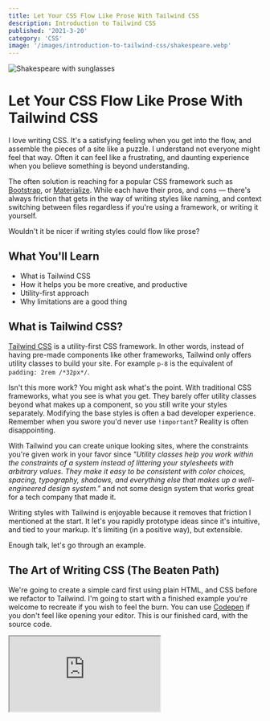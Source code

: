 ```yaml
---
title: Let Your CSS Flow Like Prose With Tailwind CSS
description: Introduction to Tailwind CSS
published: '2021-3-20'
category: 'CSS'
image: '/images/introduction-to-tailwind-css/shakespeare.webp'
---
```


<Image
  src="/images/introduction-to-tailwind-css/shakespeare.webp"
  alt="Shakespeare with sunglasses"
  gif={true}
/>

# Let Your CSS Flow Like Prose With Tailwind CSS

I love writing CSS. It's a satisfying feeling when you get into the flow, and assemble the pieces of a site like a puzzle. I understand not everyone might feel that way. Often it can feel like a frustrating, and daunting experience when you believe something is beyond understanding.

The often solution is reaching for a popular CSS framework such as [Bootstrap](https://getbootstrap.com/), or [Materialize](https://materializecss.com/). While each have their pros, and cons — there's always friction that gets in the way of writing styles like naming, and context switching between files regardless if you're using a framework, or writing it yourself.

Wouldn't it be nicer if writing styles could flow like prose?

## What You'll Learn

- What is Tailwind CSS
- How it helps you be more creative, and productive
- Utility-first approach
- Why limitations are a good thing

## What is Tailwind CSS?

[Tailwind CSS](https://tailwindcss.com/) is a utility-first CSS framework. In other words, instead of having pre-made components like other frameworks, Tailwind only offers utility classes to build your site. For example `p-8` is the equivalent of `padding: 2rem /*32px*/`.

Isn't this more work? You might ask what's the point. With traditional CSS frameworks, what you see is what you get. They barely offer utility classes beyond what makes up a component, so you still write your styles separately. Modifying the base styles is often a bad developer experience. Remember when you swore you'd never use `!important`? Reality is often disappointing.

With Tailwind you can create unique looking sites, where the constraints you're given work in your favor since _"Utility classes help you work within the constraints of a system instead of littering your stylesheets with arbitrary values. They make it easy to be consistent with color choices, spacing, typography, shadows, and everything else that makes up a well-engineered design system."_ and not some design system that works great for a tech company that made it.

Writing styles with Tailwind is enjoyable because it removes that friction I mentioned at the start. It let's you rapidly prototype ideas since it's intuitive, and tied to your markup. It's limiting (in a positive way), but extensible.

Enough talk, let's go through an example.

## The Art of Writing CSS (The Beaten Path)

We're going to create a simple card first using plain HTML, and CSS before we refactor to Tailwind. I'm going to start with a finished example you're welcome to recreate if you wish to feel the burn. You can use [Codepen](https://codepen.io/) if you don't feel like opening your editor. This is our finished card, with the source code.

<Iframe
  title="Simple Product Card"
  src="https://codepen.io/mattcroat/embed/yLVmKXb?height=265&theme-id=dark&default-tab=html,result"
/>

You can copy the code, if you want to get practice refactoring it later.

```html:index.html
<div class="container">
  <article class="card">
    <div class="image-container">
      <img
        src="https://i.ibb.co/09nx6Jt/converse.webp"
        alt="Converse sneakers"
      />
    </div>

    <div class="item-details">
      <h2 class="title">Converse Sneakers</h2>
      <span class="description">High Top (Lemon Yellow)</span>
      <span class="price">$60</span>
    </div>

    <div class="color-picker">
      <span class="screen-reader-only">Colors available</span>

      <button aria-label="Yellow" class="color-btn">
        <div class="color-container">
          <div class="color-first yellow"></div>
          <div class="color-second white"></div>
        </div>
      </button>

      <button aria-label="Red" class="color-btn">
        <div class="color-container">
          <div class="color-first red"></div>
          <div class="color-second white"></div>
        </div>
      </button>

      <button aria-label="Blue" class="color-btn">
        <div class="color-container">
          <div class="color-first blue"></div>
          <div class="color-second white"></div>
        </div>
      </button>

      <button aria-label="Black" class="color-btn">
        <div class="color-container">
          <div class="color-first black"></div>
          <div class="color-second white"></div>
        </div>
      </button>
    </div>

    <div class="add-to-cart">
      <button class="add-btn">
        <p>Add to Cart</p>
        <svg
          class="plus-icon"
          xmlns="http://www.w3.org/2000/svg"
          fill="none"
          viewBox="0 0 24 24"
          stroke="currentColor"
        >
          <path
            stroke-linecap="round"
            stroke-linejoin="round"
            stroke-width="2"
            d="M12 6v6m0 0v6m0-6h6m-6 0H6"
          />
        </svg>
      </button>
    </div>
  </article>
</div>
```

```css:styles.css
@import url('https://fonts.googleapis.com/css2?family=Montserrat:wght@300;400;600;700&display=swap');

/* Reset */

*,
*::before,
*::after {
  margin: 0;
  padding: 0;
  box-sizing: border-box;
}

/* Variables */

:root {
  --app-bg-color: hsl(220, 13%, 91%);
  --card-bg-color: hsl(0, 0%, 100%);
  --text-color: hsl(215, 28%, 17%);
  --border: 1px solid hsl(220, 13%, 91%);
}

/* Container */

.container {
  height: 100vh;
  display: grid;
  place-content: center;
  padding: 1rem;
  font-family: 'Montserrat', sans-serif;
  background-color: var(--app-bg-color);
  color: var(--text-color);
}

/* Card */

.card {
  max-width: 24rem;
  background-color: var(--card-bg-color);
  border-radius: 0.25rem;
  box-shadow: 0 10px 15px -3px hsla(0, 0%, 0%, 10%), 0 4px 6px -2px hsla(0, 0%, 0%, 5%);
  overflow: hidden; /* for the image covering our border */
}

/* Content */

.image-container img {
  display: block;
  height: 100%;
  width: 100%;
  object-fit: cover;
}

.item-details {
  display: flex;
  flex-direction: column;
  gap: 0.5rem;
  margin-top: 1rem;
  padding: 0 1rem;
}

.title {
  font-size: 1.125rem;
  font-weight: 600;
}

.description {
  font-weight: 300;
}

.price {
  font-weight: 600;
}

/* Color picker */

.color-picker {
  display: flex;
  gap: 1rem;
  margin-top: 1rem;
  padding: 0 1rem;
}

.color-btn {
  padding: 0.125rem;
  background: none;
  border: var(--border);
  border-radius: 50%;
  cursor: pointer;
}

.color-container {
  height: 1.5rem;
  width: 1.5rem;
  transform: rotate(-45deg);
  border-radius: inherit;
  overflow: hidden;
}

.color-first {
  height: 50%;
}

.color-second {
  height: 50%;
}

/* Add to Cart */

.add-to-cart {
  margin-top: 1rem;
  padding: 1rem;
  border-top: var(--border);
}

.add-btn {
  width: 100%;
  display: flex;
  justify-content: space-between;
  align-items: center;
  font-family: inherit;
  font-weight: 700;
  color: inherit;
  background: none;
  border: none;
  cursor: pointer;
}

.add-btn:hover {
  text-decoration: underline;
}

.plus-icon {
  height: 1.5rem;
  width: 1.5rem;
}

/* Utils */

.screen-reader-only {
  position: absolute;
  width: 1px;
  height: 1px;
  clip: rect(0, 0, 0, 0);
  overflow: hidden;
}

.yellow {
  background-color: hsl(38, 92%, 50%);
}

.red {
  background-color: hsl(0, 84%, 60%);
}

.blue {
  background-color: hsl(217, 91%, 60%);
}

.black {
  background-color: hsl(215, 28%, 17%);
}

.white {
  background-color: hsl(0, 0%, 100%);
}

/* Media */

@media (prefers-color-scheme: dark) {
  :root {
    --app-bg-color: hsl(215, 28%, 17%);
    --card-bg-color: hsl(217, 19%, 27%);
    --text-color: hsl(210, 20%, 98%);
    --border: 1px solid hsl(215, 14%, 34%);
  }
}

@media (min-width: 640px) {
  .container {
    padding: 0;
  }
}
```

There's not much to the styles. We're using [Google Fonts](https://fonts.google.com/), [CSS custom properties (variables)](https://developer.mozilla.org/en-US/docs/Web/CSS/Using_CSS_custom_properties), [Heroicons](https://heroicons.com/) for icons, and some media queries for dark mode support, and responsive as an excuse to demonstrate how it works with Tailwind (including hover styles).

One thing I would like to mention, if you're wondering why for the color options we don't use a simple gradient — it's because of an issue with jagged edges when a color abruptly stops in a gradient causing banding.

```css:example.css
.gradient {
  background: linear-gradient(145deg, black 50%, white 50%);
}
```

<Image
  height={417}
  width={814}
  src="/images/introduction-to-tailwind-css/banding.webp"
  alt="Banding"
  inline={true}
/>

It's a fixable problem, but I opted for this solution instead since it varies across browsers.

## The Tailwind CSS Approach (Utility-first)

I mentioned earlier how I enjoy writing CSS, but it doesn't mean I enjoy repetition. How many times do we write out the same things over again?

I don't just mean things like defining flex (and stumbling through the options until we get it right). I'm talking about the tedious nature of coming up with class names (which leads to using metodologies like [BEM](http://getbem.com/introduction/) ), opening and closing brackets, semicolons.

Sure, you could use [SASS](https://sass-lang.com/), or whatever you prefer. Truth be told, I rarely find use for it nowadays with CSS variables being a thing, and how everything is componetized if you're using a JavaScript framework.

I'm not going to get into setting up Tailwind. If you want to use it in your project you can read the [installation steps](https://tailwindcss.com/docs/installation) from the documentation. Instead we're going to use [Tailwind Play](https://play.tailwindcss.com/) which is an official playground provided by the Tailwind team. It has everything set up. Once you open it, clear the example in the HTML file, so we can work from a blank slate.

Let me briefly explain how Tailwind works.

Tailwind uses a `tailwind.config.js` config file that uses [PostCSS](https://postcss.org/) under the hood that uses the `@tailwind` directive inside your CSS file at build-time to inject:

- base (Tailwind base styles, CSS reset)
- components (component classes)
- utilities (utiliy classes)

This is just an explanation of how it works. To set it up is straightforward, and doesn't require any configuration. This can lead to huge files, but Tailwind purges unused styles. If you're a visual learner, you should watch [Tailwind CSS: From Zero to Production](https://www.youtube.com/playlist?list=PL5f_mz_zU5eXWYDXHUDOLBE0scnuJofO0). It's completely free.

Some people shrug their shoulders at resets, but when you're recreating a design I find you want the browser to be the vehicle, and not the driver. In most projects you only have to declare your headings, and paragraphs. You're going to rewrite the defaults anyhow, if you want consistency.

Tailwind among other things also has support for dark mode, media queries, and plugins like [aspect ratio](https://github.com/tailwindlabs/tailwindcss-aspect-ratio) that gives elements a fixed aspect ratio making it easy to use those features without thinking about implementation details.

Let's refactor the earlier example to use Tailwind.

## Writing CSS Like Shakespeare

In the CSS section, we can import our font. Don't think it's anything magical. It's a normal CSS file.

```css:styles.css
@import url('https://fonts.googleapis.com/css2?family=Montserrat:wght@300;400;600;700&display=swap');

@tailwind base;
@tailwind components;
@tailwind utilities;
```

We can declare the font here like you would. Instead, let's modify the config instead. Tailwind by default doesn't come with everything enabled due to file size (Tailwind Play let's you so you can play around).

That means we can also specify the base Tailwind colors we want to use. We can look at [available Tailwind colors](https://tailwindcss.com/docs/customizing-colors) for example, but we can also add our own under config.

```js:tailwind.config.js
const colors = require('tailwindcss/colors')

module.exports = {
  darkMode: 'media',
  theme: {
    color: {
      white: colors.white,
      gray: colors.gray,
      yellow: colors.yellow,
      red: colors.red,
      blue: colors.blue,
      black: colors.black,
    },
    fontFamily: {
      serif: ['Montserrat', 'system-ui'],
    },
  },
  variants: {},
  plugins: [],
}
```

You can copy the original HTML code if you wish to follow along. The nice thing is that we don't have to write any resets. We're going to start by replacing the classes with Tailwind. Let's start with the container.

```html:index.html
<div
  class="h-screen grid place-content-center font-serif p-4 bg-gray-200 text-gray-800 dark:bg-gray-800 dark:text-gray-50 sm:p-0"
>
  <!-- ... -->
</div>
```

Notice the helpful autocomplete feature when you type out Tailwind classes. This makes for such a nicer developer experience. If you're using VS Code I recommend you get [Tailwind CSS IntelliSense](https://marketplace.visualstudio.com/items?itemName=bradlc.vscode-tailwindcss). If at any point you lose the suggestions, press <kbd>Ctrl</kbd> + <kbd>Spacebar</kbd>.

The first thought you might have is that's a lot of markup. Once you shift how you think, you're not going to want to go back. I think it's wrong saying that a feature of Tailwind is not having to write CSS. It's the opposite. You write CSS, that's more terse.

You're able to change things as you think, not having to switch to a separate file, and thinking about naming conventions. It let's you be more creative.

Let's do the same for the card.

```html:index.html
<div
  class="h-screen grid place-content-center font-serif p-4 bg-gray-200 text-gray-800 dark:bg-gray-800 dark:text-gray-50 sm:p-0"
>
  <article
    class="max-w-sm bg-white rounded shadow-lg overflow-hidden dark:bg-gray-700"
  >
    <!-- ... -->
  </article>
</div>
```

I used the same Tailwind values for the original example, so we would end up with the same result. We can even reduce the original size, because of the default styles in the case of the image. I'm going to include them regardless, so we can look at more of them.

Notice how simple adding dark mode is with the `dark` variant, and the use of media queries. Tailwind uses a mobile first approach with the [default breakpoints](https://tailwindcss.com/docs/breakpoints) being `sm`, `md`, `lg`, `xl`, `2xl`.

```html:index.html
<div
  class="h-screen grid place-content-center font-serif p-4 bg-gray-200 text-gray-800 dark:bg-gray-800 dark:text-gray-50 sm:p-0"
>
  <article
    class="max-w-sm bg-white rounded shadow-lg overflow-hidden dark:bg-gray-700"
  >
    <img
      class="height-full w-full block object-cover"
      src="https://i.ibb.co/09nx6Jt/converse.webp"
      alt="Converse sneakers"
    />
    <!-- ... -->
  </article>
</div>
```

Let's style the details such as title, description, price.

```html:index.html
<div
  class="h-screen grid place-content-center font-serif p-4 bg-gray-200 text-gray-800 dark:bg-gray-800 dark:text-gray-50 sm:p-0"
>
  <article
    class="max-w-sm bg-white rounded shadow-lg overflow-hidden dark:bg-gray-700"
  >
    <img
      class="height-full w-full block object-cover"
      src="https://i.ibb.co/09nx6Jt/converse.webp"
      alt="Converse sneakers"
    />

    <div class="flex flex-col gap-0.5 mt-4 px-4">
      <h2 class="text-lg font-semibold">Converse Sneakers</h2>
      <span class="font-light">High Top (Lemon Yellow)</span>
      <span class="font-semibold">$60</span>
    </div>
    <!-- ... -->
  </article>
</div>
```

Next up is the color picker.

```html:index.html
<div
  class="h-screen grid place-content-center font-serif p-4 bg-gray-200 text-gray-800 dark:bg-gray-800 dark:text-gray-50 sm:p-0"
>
  <article
    class="max-w-sm bg-white rounded shadow-lg overflow-hidden dark:bg-gray-700"
  >
    <img
      class="height-full w-full block object-cover"
      src="https://i.ibb.co/09nx6Jt/converse.webp"
      alt="Converse sneakers"
    />

    <div class="flex gap-4 mt-4 px-4">
      <span class="sr-only">Colors available</span>

      <button
        aria-label="Yellow"
        class="p-0.5 bg-white border border-gray-200 dark:border-gray-600 rounded-full cursor-pointer"
      >
        <div class="h-6 w-6 transform -rotate-45 rounded-full overflow-hidden">
          <div class="h-1/2 bg-yellow-500"></div>
          <div class="h-1/2 white"></div>
        </div>
      </button>

      <button
        aria-label="Red"
        class="p-0.5 bg-white border border-gray-200 dark:border-gray-600 rounded-full cursor-pointer"
      >
        <div class="h-6 w-6 transform -rotate-45 rounded-full overflow-hidden">
          <div class="h-1/2 bg-red-500"></div>
          <div class="h-1/2 white"></div>
        </div>
      </button>

      <button
        aria-label="Blue"
        class="p-0.5 bg-white border border-gray-200 dark:border-gray-600 rounded-full cursor-pointer"
      >
        <div class="h-6 w-6 transform -rotate-45 rounded-full overflow-hidden">
          <div class="h-1/2 bg-blue-500"></div>
          <div class="h-1/2 white"></div>
        </div>
      </button>

      <button
        aria-label="Black"
        class="p-0.5 bg-white border border-gray-200 dark:border-gray-600 rounded-full cursor-pointer"
      >
        <div class="h-6 w-6 transform -rotate-45 rounded-full overflow-hidden">
          <div class="h-1/2 bg-gray-800"></div>
          <div class="h-1/2 white"></div>
        </div>
      </button>
    </div>

    <div class="mt-4 p-4 border-t border-gray-200 dark:border-gray-600">
      <button
        class="w-full flex justify-between items-center font-bold cursor-pointer hover:underline"
      >
        <p class="text-base">Add to Cart</p>
        <svg
          class="h-6 w-6"
          xmlns="http://www.w3.org/2000/svg"
          fill="none"
          viewBox="0 0 24 24"
          stroke="currentColor"
        >
          <path
            stroke-linecap="round"
            stroke-linejoin="round"
            stroke-width="2"
            d="M12 6v6m0 0v6m0-6h6m-6 0H6"
          />
        </svg>
      </button>
    </div>
    <!-- ... -->
  </article>
</div>
```

"That's great, but it's a lot of repetition" you might be thinking. While you would be right, keep in mind when using a framework you often loop through some data you get. You would only have to change it in one place — if it was a component.

There's other ways of extracting out classes (see the documentation), but it's not recommended as you get into the same predicament as writing regular styles. One helpful feature is to toggle word wrap in your editor.

Let's finish everything with the "Add to cart" button.

```html:index.html
<div
  class="h-screen grid place-content-center font-serif p-4 bg-gray-200 text-gray-800 dark:bg-gray-800 dark:text-gray-50 sm:p-0"
>
  <article
    class="max-w-sm bg-white rounded shadow-lg overflow-hidden dark:bg-gray-700"
  >
    <img
      class="height-full w-full block object-cover"
      src="https://i.ibb.co/09nx6Jt/converse.webp"
      alt="Converse sneakers"
    />

    <div class="flex flex-col gap-0.5 mt-4 px-4">
      <h2 class="text-lg font-semibold">Converse Sneakers</h2>
      <span class="font-light">High Top (Lemon Yellow)</span>
      <span class="font-semibold">$60</span>
    </div>

    <div class="flex gap-4 mt-4 px-4">
      <span class="sr-only">Colors available</span>

      <button
        aria-label="Yellow"
        class="p-0.5 bg-white border border-gray-200 dark:border-gray-600 rounded-full cursor-pointer"
      >
        <div class="h-6 w-6 transform -rotate-45 rounded-full overflow-hidden">
          <div class="h-1/2 bg-yellow-500"></div>
          <div class="h-1/2 white"></div>
        </div>
      </button>

      <button
        aria-label="Red"
        class="p-0.5 bg-white border border-gray-200 dark:border-gray-600 rounded-full cursor-pointer"
      >
        <div class="h-6 w-6 transform -rotate-45 rounded-full overflow-hidden">
          <div class="h-1/2 bg-red-500"></div>
          <div class="h-1/2 white"></div>
        </div>
      </button>

      <button
        aria-label="Blue"
        class="p-0.5 bg-white border border-gray-200 dark:border-gray-600 rounded-full cursor-pointer"
      >
        <div class="h-6 w-6 transform -rotate-45 rounded-full overflow-hidden">
          <div class="h-1/2 bg-blue-500"></div>
          <div class="h-1/2 white"></div>
        </div>
      </button>

      <button
        aria-label="Black"
        class="p-0.5 bg-white border border-gray-200 dark:border-gray-600 rounded-full cursor-pointer"
      >
        <div class="h-6 w-6 transform -rotate-45 rounded-full overflow-hidden">
          <div class="h-1/2 bg-gray-800"></div>
          <div class="h-1/2 white"></div>
        </div>
      </button>
    </div>

    <div class="mt-4 p-4 border-t border-gray-200 dark:border-gray-600">
      <button
        class="w-full flex justify-between items-center font-bold cursor-pointer hover:underline"
      >
        <p class="text-base">Add to Cart</p>
        <svg
          class="h-6 w-6"
          xmlns="http://www.w3.org/2000/svg"
          fill="none"
          viewBox="0 0 24 24"
          stroke="currentColor"
        >
          <path
            stroke-linecap="round"
            stroke-linejoin="round"
            stroke-width="2"
            d="M12 6v6m0 0v6m0-6h6m-6 0H6"
          />
        </svg>
      </button>
    </div>
  </article>
</div>
```

There's more you can do with hover, focus, and other states. You can look at the [complete example](https://play.tailwindcss.com/oQkS7dsNlH) on Tailwind Play.

## Dealing With Remembering

Often people are overwhelmed with just the amount of regular CSS properties to remember. Tailwind requires you to understand CSS, unlike other frameworks which I love. You can have an easier time if you read the documentation, but I also recommend you dump the entire config file so you can reference it. This is done easily from the [configuration step](https://tailwindcss.com/docs/configuration).

```jsx
npx tailwindcss init tailwindcss-full-config.js --full
```

The real `tailwindcss.config.js` config is going to be used for your project, and you can use this one for reference.

## Tailwind Components

If you end up loving Tailwind, but still think it's a drag to create components from scratch there's free resources like [Tailwind Components](https://tailwindcomponents.com/).

If you want access to official Tailwind components, you can look at the paid components from [Tailwind UI](https://tailwindui.com/) if you want to support the creators of Tailwind CSS.

## Closing Thoughts

Hope you give Tailwind a chance! You can use it for other things such as [rapid prototypes](https://en.wikipedia.org/wiki/Software_prototyping). It might not be your cup of tea, and that's fine. I just hope you at least give it a try, and keep an open mind.

If you want to learn Tailwind CSS, I highly recommend watching [Tailwind CSS: From Zero to Production](https://www.youtube.com/playlist?list=PL5f_mz_zU5eXWYDXHUDOLBE0scnuJofO0) from the official [Tailwind Labs YouTube channel](https://www.youtube.com/tailwindlabs). You might learn other things about CSS in the process. Thank you for your time.

<Newsletter />

<PostCredits />
